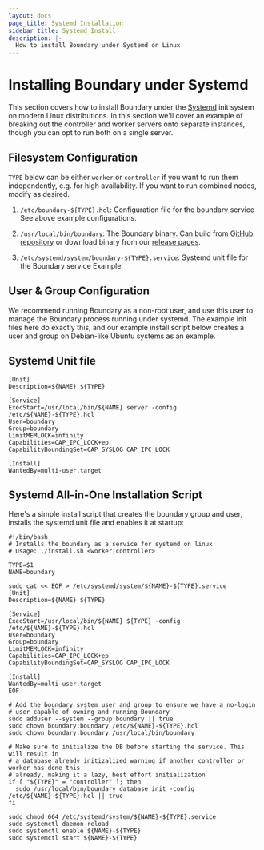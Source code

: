```yaml
---
layout: docs
page_title: Systemd Installation
sidebar_title: Systemd Install
description: |-
  How to install Boundary under Systemd on Linux
---
```


# Installing Boundary under Systemd

This section covers how to install Boundary under the [Systemd](https://systemd.io/) init system on modern Linux distributions. In this section we'll cover an example of breaking out the controller and worker servers onto separate instances, though you can opt to run both on a single server.

## Filesystem Configuration

`TYPE` below can be either `worker` or `controller` if you want to run them independently, e.g. for high availability. If you want to run combined nodes, modify as desired.

1. `/etc/boundary-${TYPE}.hcl`: Configuration file for the boundary service
   See above example configurations.

2. `/usr/local/bin/boundary`: The Boundary binary. Can build from [GitHub repository](https://github.com/hashicorp/boundary) or download binary from our [release pages](https://www.boundaryproject.io/downloads).

3. `/etc/systemd/system/boundary-${TYPE}.service`: Systemd unit file for the Boundary service
   Example:

## User & Group Configuration

We recommend running Boundary as a non-root user, and use this user to manage the Boundary process running under systemd. The example init files here do exactly this, and our example install script below creates a user and group on Debian-like Ubuntu systems as an example.

## Systemd Unit file

```
[Unit]
Description=${NAME} ${TYPE}

[Service]
ExecStart=/usr/local/bin/${NAME} server -config /etc/${NAME}-${TYPE}.hcl
User=boundary
Group=boundary
LimitMEMLOCK=infinity
Capabilities=CAP_IPC_LOCK+ep
CapabilityBoundingSet=CAP_SYSLOG CAP_IPC_LOCK

[Install]
WantedBy=multi-user.target
```

## Systemd All-in-One Installation Script

Here's a simple install script that creates the boundary group and user, installs the
systemd unit file and enables it at startup:

```
#!/bin/bash
# Installs the boundary as a service for systemd on linux
# Usage: ./install.sh <worker|controller>

TYPE=$1
NAME=boundary

sudo cat << EOF > /etc/systemd/system/${NAME}-${TYPE}.service
[Unit]
Description=${NAME} ${TYPE}

[Service]
ExecStart=/usr/local/bin/${NAME} ${TYPE} -config /etc/${NAME}-${TYPE}.hcl
User=boundary
Group=boundary
LimitMEMLOCK=infinity
Capabilities=CAP_IPC_LOCK+ep
CapabilityBoundingSet=CAP_SYSLOG CAP_IPC_LOCK

[Install]
WantedBy=multi-user.target
EOF

# Add the boundary system user and group to ensure we have a no-login
# user capable of owning and running Boundary
sudo adduser --system --group boundary || true
sudo chown boundary:boundary /etc/${NAME}-${TYPE}.hcl
sudo chown boundary:boundary /usr/local/bin/boundary

# Make sure to initialize the DB before starting the service. This will result in
# a database already initizalized warning if another controller or worker has done this
# already, making it a lazy, best effort initialization
if [ "${TYPE}" = "controller" ]; then
  sudo /usr/local/bin/boundary database init -config /etc/${NAME}-${TYPE}.hcl || true
fi

sudo chmod 664 /etc/systemd/system/${NAME}-${TYPE}.service
sudo systemctl daemon-reload
sudo systemctl enable ${NAME}-${TYPE}
sudo systemctl start ${NAME}-${TYPE}
```

